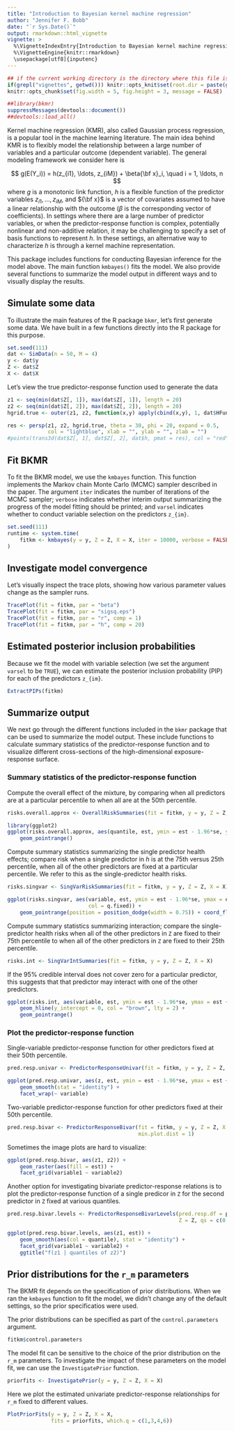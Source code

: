 ```yaml
---
title: "Introduction to Bayesian kernel machine regression"
author: "Jennifer F. Bobb"
date: "`r Sys.Date()`"
output: rmarkdown::html_vignette
vignette: >
  %\VignetteIndexEntry{Introduction to Bayesian kernel machine regression}
  %\VignetteEngine{knitr::rmarkdown}
  \usepackage[utf8]{inputenc}
---
```


```r
## if the current working directory is the directory where this file is located rather than the project directory, set the working directory to the project directory
if(grepl("vignettes", getwd())) knitr::opts_knit$set(root.dir = paste(getwd(), "..", sep = "/"))
knitr::opts_chunk$set(fig.width = 5, fig.height = 3, message = FALSE)
```

```r
##library(bkmr)
suppressMessages(devtools::document())
##devtools::load_all()
```

Kernel machine regression (KMR), also called Gaussian process regression, is a popular tool in the machine learning literature. The main idea behind KMR is to flexibly model the relationship between a large number of variables and a particular outcome (dependent variable). The general modeling framework we consider here is 

$$
g(E(Y_i)) = h(z_{i1}, \ldots, z_{iM}) + \beta{\bf x}_i, \quad i = 1, \ldots, n
$$
where $g$ is a monotonic link function, $h$ is a flexible function of the predictor variables $z_{i1}, \ldots, z_{iM}$, and ${\bf x}$ is a vector of covariates assumed to have a linear relationship with the outcome ($\beta$ is the corresponding vector of coefficients). In settings where there are a large number of predictor variables, or when the predictor-response function is complex, potentially nonlinear and non-additive relation, it may be challenging to specify a set of basis functions to represent $h$. In these settings, an alternative way to characterize $h$ is through a kernel machine representation.

This package includes functions for conducting Bayesian inference for the model above. The main function `kmbayes()` fits the model. We also provide several functions to summarize the model output in different ways and to visually display the results.

## Simulate some data

To illustrate the main features of the R package `bkmr`, let's first generate some data. We have built in a few functions directly into the R package for this purpose.

```r
set.seed(111)
dat <- SimData(n = 50, M = 4)
y <- dat$y
Z <- dat$Z
X <- dat$X
```

Let's view the true predictor-response function used to generate the data
```r
z1 <- seq(min(dat$Z[, 1]), max(dat$Z[, 1]), length = 20)
z2 <- seq(min(dat$Z[, 2]), max(dat$Z[, 2]), length = 20)
hgrid.true <- outer(z1, z2, function(x,y) apply(cbind(x,y), 1, dat$HFun))

res <- persp(z1, z2, hgrid.true, theta = 30, phi = 20, expand = 0.5, 
             col = "lightblue", xlab = "", ylab = "", zlab = "")
#points(trans3d(dat$Z[, 1], dat$Z[, 2], dat$h, pmat = res), col = "red", pch = 19, cex = 0.5)
```

## Fit BKMR 

To fit the BKMR model, we use the `kmbayes` function. This function implements the Markov chain Monte Carlo (MCMC) sampler described in the paper. The argument `iter` indicates the number of iterations of the MCMC sampler; `verbose` indicates whether interim output summarizing the progress of the model fitting should be printed; and `varsel` indicates whether to conduct variable selection on the predictors `z_{im}`.
```r
set.seed(111)
runtime <- system.time(
    fitkm <- kmbayes(y = y, Z = Z, X = X, iter = 10000, verbose = FALSE, varsel = TRUE)
)
```

## Investigate model convergence

Let's visually inspect the trace plots, showing how various parameter values change as the sampler runs.

```r
TracePlot(fit = fitkm, par = "beta")
TracePlot(fit = fitkm, par = "sigsq.eps")
TracePlot(fit = fitkm, par = "r", comp = 1)
TracePlot(fit = fitkm, par = "h", comp = 20)
```

## Estimated posterior inclusion probabilities

Because we fit the model with variable selection (we set the argument `varsel` to be `TRUE`), we can estimate the posterior inclusion probability (PIP) for each of the predictors `z_{im}`.

```r
ExtractPIPs(fitkm)
```


## Summarize output

We next go through the different functions included in the `bkmr` package that can be used to summarize the model output. These include functions to calculate summary statistics of the predictor-response function and to visualize different cross-sections of the high-dimensional exposure-response surface.

### Summary statistics of the predictor-response function

Compute the overall effect of the mixture, by comparing when all predictors are at a particular percentile to when all are at the 50th percentile.

```r
risks.overall.approx <- OverallRiskSummaries(fit = fitkm, y = y, Z = Z, X = X)
```

```r
library(ggplot2)
ggplot(risks.overall.approx, aes(quantile, est, ymin = est - 1.96*se, ymax = est + 1.96*se)) + 
    geom_pointrange()
```

Compute summary statistics summarizing the single predictor health effects; compare risk when a single predictor in $h$ is at the 75th versus 25th percentile, when all of the other predictors are fixed at a particular percentile. We refer to this as the single-predictor health risks.

```r
risks.singvar <- SingVarRiskSummaries(fit = fitkm, y = y, Z = Z, X = X)
```

```r
ggplot(risks.singvar, aes(variable, est, ymin = est - 1.96*se, ymax = est + 1.96*se, 
                          col = q.fixed)) + 
    geom_pointrange(position = position_dodge(width = 0.75)) + coord_flip()
```

Compute summary statistics summarizing interaction; compare the single-predictor health risks when all of the other predictors in `Z` are fixed to their 75th percentile to when all of the other predictors in `Z` are fixed to their 25th percentile.

```r
risks.int <- SingVarIntSummaries(fit = fitkm, y = y, Z = Z, X = X)
```

If the 95% credible interval does not cover zero for a particular predictor, this suggests that that predictor may interact with one of the other predictors.
```r
ggplot(risks.int, aes(variable, est, ymin = est - 1.96*se, ymax = est + 1.96*se)) + 
    geom_hline(y_intercept = 0, col = "brown", lty = 2) +
    geom_pointrange()
```

### Plot the predictor-response function

Single-variable predictor-response function for other predictors fixed at their 50th percentile.

```r
pred.resp.univar <- PredictorResponseUnivar(fit = fitkm, y = y, Z = Z, X = X)
```

```r
ggplot(pred.resp.univar, aes(z, est, ymin = est - 1.96*se, ymax = est + 1.96*se)) + 
    geom_smooth(stat = "identity") + 
    facet_wrap(~ variable)
```

Two-variable predictor-response function for other predictors fixed at their 50th percentile.

```r
pred.resp.bivar <- PredictorResponseBivar(fit = fitkm, y = y, Z = Z, X = X, 
                                          min.plot.dist = 1)
```

Sometimes the image plots are hard to visualize:
```r
ggplot(pred.resp.bivar, aes(z1, z2)) + 
    geom_raster(aes(fill = est)) + 
    facet_grid(variable1 ~ variable2)
```

Another option for investigating bivariate predictor-response relations is to plot the predictor-response function of a single predicor in `Z` for the second predictor in `Z` fixed at various quantiles.
```r
pred.resp.bivar.levels <- PredictorResponseBivarLevels(pred.resp.df = pred.resp.bivar, 
                                                       Z = Z, qs = c(0.25, 0.5, 0.75))
```

```r
ggplot(pred.resp.bivar.levels, aes(z1, est)) + 
    geom_smooth(aes(col = quantile), stat = "identity") + 
    facet_grid(variable1 ~ variable2) +
    ggtitle("f(z1 | quantiles of z2)")
```

## Prior distributions for the `r_m` parameters

The BKMR fit depends on the specification of prior distributions. When we ran the `kmbayes` function to fit the model, we didn't change any of the default settings, so the prior specificatios were used. 

The prior distributions can be specified as part of the `control.parameters` argument.
```r
fitkm$control.parameters
```

The model fit can be sensitive to the choice of the prior distribution on the `r_m` parameters. To investigate the impact of these parameters on the model fit, we can use the `InvestigatePrior` function.

```r
priorfits <- InvestigatePrior(y = y, Z = Z, X = X)
```

Here we plot the estimated univariate predictor-response relationships for `r_m` fixed to different values.
```r
PlotPriorFits(y = y, Z = Z, X = X, 
              fits = priorfits, which.q = c(1,3,4,6))
```































